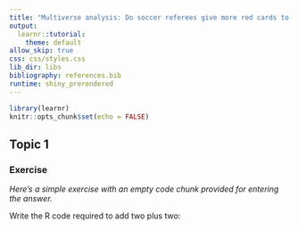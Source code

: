 ```yaml
---
title: "Multiverse analysis: Do soccer referees give more red cards to dark-skinned players?"
output: 
  learnr::tutorial:
    theme: default
allow_skip: true
css: css/styles.css
lib_dir: libs
bibliography: references.bib
runtime: shiny_prerendered
---
```


```r
library(learnr)
knitr::opts_chunk$set(echo = FALSE)
```


## Topic 1

### Exercise 

*Here's a simple exercise with an empty code chunk provided for entering the answer.*

Write the R code required to add two plus two:

```r

```
